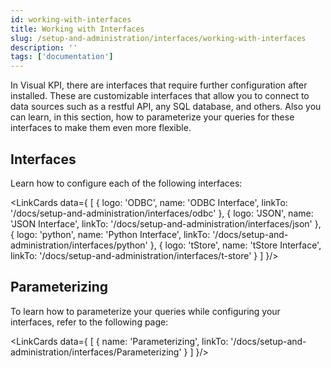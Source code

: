 ```yaml
---
id: working-with-interfaces
title: Working with Interfaces
slug: /setup-and-administration/interfaces/working-with-interfaces
description: ''
tags: ['documentation']
---
```



In Visual KPI, there are interfaces that require further configuration after installed. These are customizable interfaces that allow you to connect to data sources such as a restful API, any SQL database, and others. Also you can learn, in this section, how to parameterize your queries for these interfaces to make them even more flexible.

## Interfaces

Learn how to configure each of the following interfaces:

<LinkCards data={
  [
    {
      logo: 'ODBC',
      name: 'ODBC Interface',
      linkTo: '/docs/setup-and-administration/interfaces/odbc'
    },
    {
      logo: 'JSON',
      name: 'JSON Interface',
      linkTo: '/docs/setup-and-administration/interfaces/json'
    },
    {
      logo: 'python',
      name: 'Python Interface',
      linkTo: '/docs/setup-and-administration/interfaces/python'
    },
    {
      logo: 'tStore',
      name: 'tStore Interface',
      linkTo: '/docs/setup-and-administration/interfaces/t-store'
    }
  ]
}/>

## Parameterizing

To learn how to parameterize your queries while configuring your interfaces, refer to the following page:

<LinkCards data={
  [
    {
      name: 'Parameterizing',
      linkTo: '/docs/setup-and-administration/interfaces/Parameterizing'
    }
  ]
}/>

